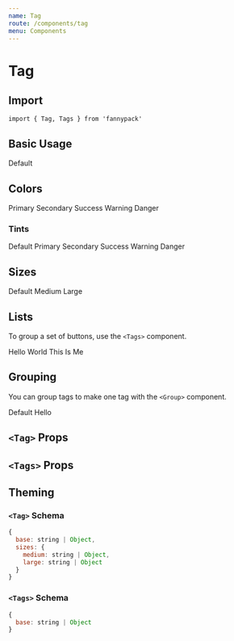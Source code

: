 ```yaml
---
name: Tag
route: /components/tag
menu: Components
---
```



# Tag

## Import

`import { Tag, Tags } from 'fannypack'`

## Basic Usage

<Playground>
  <Tag>Default</Tag>
</Playground>

## Colors

<Playground>
  <Tags>
    <Tag palette="primary">Primary</Tag>
    <Tag palette="secondary">Secondary</Tag>
    <Tag palette="success">Success</Tag>
    <Tag palette="warning">Warning</Tag>
    <Tag palette="danger">Danger</Tag>
  </Tags>
</Playground>

### Tints

<Playground>
  <Tags>
    <Tag palette="textTint">Default</Tag>
    <Tag palette="primaryTint">Primary</Tag>
    <Tag palette="secondaryTint">Secondary</Tag>
    <Tag palette="successTint">Success</Tag>
    <Tag palette="warningTint">Warning</Tag>
    <Tag palette="dangerTint">Danger</Tag>
  </Tags>
</Playground>

## Sizes

<Playground>
  <Tags>
    <Tag>Default</Tag>
    <Tag size="medium">Medium</Tag>
    <Tag size="large">Large</Tag>
  </Tags>
</Playground>

## Lists

To group a set of buttons, use the `<Tags>` component.

<Playground>
  <Tags>
    <Tag>Hello</Tag>
    <Tag>World</Tag>
    <Tag>This</Tag>
    <Tag>Is</Tag>
    <Tag>Me</Tag>
  </Tags>
</Playground>

## Grouping

You can group tags to make one tag with the `<Group>` component.

<Playground>
  <Group>
    <Tag>Default</Tag>
    <Tag palette="textTint">Hello</Tag>
  </Group>
</Playground>

## `<Tag>` Props

<PropsTable of={Tag} />

## `<Tags>` Props

<PropsTable of={Tags} />

## Theming

### `<Tag>` Schema

```jsx
{
  base: string | Object,
  sizes: {
    medium: string | Object,
    large: string | Object
  }
}
```

### `<Tags>` Schema

```jsx
{
  base: string | Object
}
```
